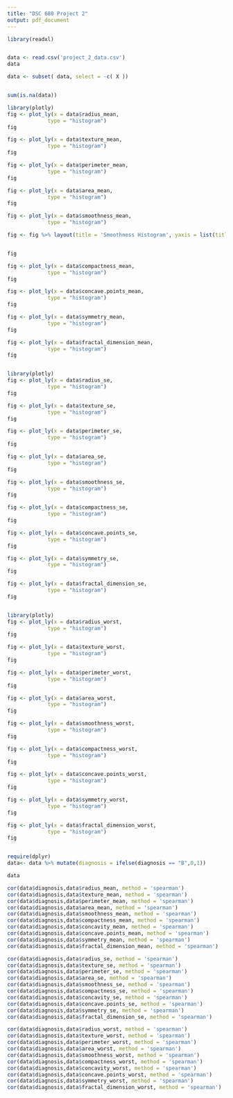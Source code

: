 ---
title: "DSC 680 Project 2"
output: pdf_document
---



```{r}

library(readxl)


data <- read.csv('project_2_data.csv')
data


```


```{r}

data <- subset( data, select = -c( X ))


sum(is.na(data))


```




```{r}

library(plotly)
fig <- plot_ly(x = data$radius_mean,
             type = "histogram")
fig

fig <- plot_ly(x = data$texture_mean,
             type = "histogram")
fig

fig <- plot_ly(x = data$perimeter_mean,
             type = "histogram")
fig

fig <- plot_ly(x = data$area_mean,
             type = "histogram")
fig

fig <- plot_ly(x = data$smoothness_mean,
             type = "histogram")

fig <- fig %>% layout(title = 'Smoothness Histogram', yaxis = list(title = 'Frequency'))


fig

fig <- plot_ly(x = data$compactness_mean,
             type = "histogram")
fig

fig <- plot_ly(x = data$concave.points_mean,
             type = "histogram")
fig

fig <- plot_ly(x = data$symmetry_mean,
             type = "histogram")
fig

fig <- plot_ly(x = data$fractal_dimension_mean,
             type = "histogram")
fig



```



```{r}

library(plotly)
fig <- plot_ly(x = data$radius_se,
             type = "histogram")
fig

fig <- plot_ly(x = data$texture_se,
             type = "histogram")
fig

fig <- plot_ly(x = data$perimeter_se,
             type = "histogram")
fig

fig <- plot_ly(x = data$area_se,
             type = "histogram")
fig

fig <- plot_ly(x = data$smoothness_se,
             type = "histogram")
fig

fig <- plot_ly(x = data$compactness_se,
             type = "histogram")
fig

fig <- plot_ly(x = data$concave.points_se,
             type = "histogram")
fig

fig <- plot_ly(x = data$symmetry_se,
             type = "histogram")
fig

fig <- plot_ly(x = data$fractal_dimension_se,
             type = "histogram")
fig



```


```{r}

library(plotly)
fig <- plot_ly(x = data$radius_worst,
             type = "histogram")
fig

fig <- plot_ly(x = data$texture_worst,
             type = "histogram")
fig

fig <- plot_ly(x = data$perimeter_worst,
             type = "histogram")
fig

fig <- plot_ly(x = data$area_worst,
             type = "histogram")
fig

fig <- plot_ly(x = data$smoothness_worst,
             type = "histogram")
fig

fig <- plot_ly(x = data$compactness_worst,
             type = "histogram")
fig

fig <- plot_ly(x = data$concave.points_worst,
             type = "histogram")
fig

fig <- plot_ly(x = data$symmetry_worst,
             type = "histogram")
fig

fig <- plot_ly(x = data$fractal_dimension_worst,
             type = "histogram")
fig



```




```{r}

require(dplyr)
data<- data %>% mutate(diagnosis = ifelse(diagnosis == "B",0,1))

data

```



```{r}

cor(data$diagnosis,data$radius_mean, method = 'spearman')
cor(data$diagnosis,data$texture_mean, method = 'spearman')
cor(data$diagnosis,data$perimeter_mean, method = 'spearman')
cor(data$diagnosis,data$area_mean, method = 'spearman')
cor(data$diagnosis,data$smoothness_mean, method = 'spearman')
cor(data$diagnosis,data$compactness_mean, method = 'spearman')
cor(data$diagnosis,data$concavity_mean, method = 'spearman')
cor(data$diagnosis,data$concave.points_mean, method = 'spearman')
cor(data$diagnosis,data$symmetry_mean, method = 'spearman')
cor(data$diagnosis,data$fractal_dimension_mean, method = 'spearman')


```


```{r}

cor(data$diagnosis,data$radius_se, method = 'spearman')
cor(data$diagnosis,data$texture_se, method = 'spearman')
cor(data$diagnosis,data$perimeter_se, method = 'spearman')
cor(data$diagnosis,data$area_se, method = 'spearman')
cor(data$diagnosis,data$smoothness_se, method = 'spearman')
cor(data$diagnosis,data$compactness_se, method = 'spearman')
cor(data$diagnosis,data$concavity_se, method = 'spearman')
cor(data$diagnosis,data$concave.points_se, method = 'spearman')
cor(data$diagnosis,data$symmetry_se, method = 'spearman')
cor(data$diagnosis,data$fractal_dimension_se, method = 'spearman')


```




```{r}

cor(data$diagnosis,data$radius_worst, method = 'spearman')
cor(data$diagnosis,data$texture_worst, method = 'spearman')
cor(data$diagnosis,data$perimeter_worst, method = 'spearman')
cor(data$diagnosis,data$area_worst, method = 'spearman')
cor(data$diagnosis,data$smoothness_worst, method = 'spearman')
cor(data$diagnosis,data$compactness_worst, method = 'spearman')
cor(data$diagnosis,data$concavity_worst, method = 'spearman')
cor(data$diagnosis,data$concave.points_worst, method = 'spearman')
cor(data$diagnosis,data$symmetry_worst, method = 'spearman')
cor(data$diagnosis,data$fractal_dimension_worst, method = 'spearman')


```

